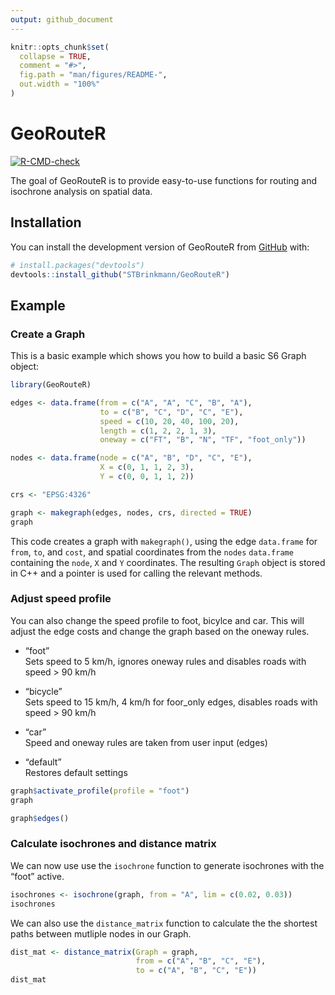 ```yaml
---
output: github_document
---
```


<!-- README.md is generated from README.Rmd. Please edit that file -->

```r
knitr::opts_chunk$set(
  collapse = TRUE,
  comment = "#>",
  fig.path = "man/figures/README-",
  out.width = "100%"
)
```

# GeoRouteR

<!-- badges: start -->

[![R-CMD-check](https://github.com/STBrinkmann/GeoRouteR/actions/workflows/check-standard.yaml/badge.svg)](https://github.com/STBrinkmann/GeoRouteR/actions/workflows/check-standard.yaml)

<!-- badges: end -->

The goal of GeoRouteR is to provide easy-to-use functions for routing and isochrone analysis on spatial data.

## Installation

You can install the development version of GeoRouteR from [GitHub](https://github.com/) with:

``` r
# install.packages("devtools")
devtools::install_github("STBrinkmann/GeoRouteR")
```

## Example

### Create a Graph

This is a basic example which shows you how to build a basic S6 Graph object:

```r
library(GeoRouteR)

edges <- data.frame(from = c("A", "A", "C", "B", "A"),
                    to = c("B", "C", "D", "C", "E"),
                    speed = c(10, 20, 40, 100, 20),
                    length = c(1, 2, 2, 1, 3),
                    oneway = c("FT", "B", "N", "TF", "foot_only"))

nodes <- data.frame(node = c("A", "B", "D", "C", "E"),
                    X = c(0, 1, 1, 2, 3),
                    Y = c(0, 0, 1, 1, 2))

crs <- "EPSG:4326"

graph <- makegraph(edges, nodes, crs, directed = TRUE)
graph
```

This code creates a graph with `makegraph()`, using the edge `data.frame` for `from`, `to`, and `cost`, and spatial coordinates from the `nodes` `data.frame` containing the `node`, `X` and `Y` coordinates. The resulting `Graph` object is stored in C++ and a pointer is used for calling the relevant methods.

### Adjust speed profile

You can also change the speed profile to foot, bicylce and car. This will adjust the edge costs and change the graph based on the oneway rules.

-   "foot"\
    Sets speed to 5 km/h, ignores oneway rules and disables roads with speed \> 90 km/h

-   "bicycle"\
    Sets speed to 15 km/h, 4 km/h for foor_only edges, disables roads with speed \> 90 km/h

-   "car"\
    Speed and oneway rules are taken from user input (edges)

-   "default"\
    Restores default settings

```r
graph$activate_profile(profile = "foot")
graph
```

```r
graph$edges()
```

### Calculate isochrones and distance matrix

We can now use use the `isochrone` function to generate isochrones with the "foot" active.

```r
isochrones <- isochrone(graph, from = "A", lim = c(0.02, 0.03))
isochrones
```

We can also use the `distance_matrix` function to calculate the the shortest paths between mutliple nodes in our Graph.

```r
dist_mat <- distance_matrix(Graph = graph,
                            from = c("A", "B", "C", "E"),
                            to = c("A", "B", "C", "E"))
dist_mat
```
